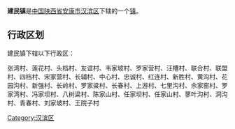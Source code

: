{{中国乡级行政区
|行政区全称 = 建民镇
|景观照片文件名 = 
|景观照片描述 = 
|汉语拼音 =
|其他语言 = 
|其他语言名称 = 
|位置图文件名 = 
|位置图描述 = 
|自定义图片=
|上级行政区 = [[陕西省|陕西省]][[安康市|安康市]][[汉滨区|汉滨区]]
|行政区类别 = [[行政建制镇|镇]]
|行政区划代码 = 
|行政区划 = 
|村委会 = 
|居委会 = 
|建置时间 = 
|领导职位 = 
|领导名称 = 
|政府驻地 = 
|毗邻 = 
|地理坐标 = 
|总面积 = 
|总人口 = 
|户籍人口 = 
|户籍人口年份 = 
|常住人口 = 
|常住人口年份 = 
|人口密度 = 
|GDP = 
|邮政编码 = 
|电话区号 = 
|官方网站 = 
|网站名称 = 
}}
'''建民镇'''是[[中华人民共和国|中国]][[陕西省|陕西省]][[安康市|安康市]][[汉滨区|汉滨区]]下辖的一个[[行政建制镇|镇]]。

== 行政区划 ==
建民镇下辖以下行政区：

张湾村、莲花村、头档村、友谊村、韦家坡村、罗家营村、汪槽村、联合村、联盟村、四档村、宋家营村、长辅村、中心村、忠诚村、红连村、新胜村、黄沟村、花园沟村、新强村、长岭村、罗家粱村、长春村、上游村、七里沟村、佘家窑村、罗家湾村、冯家坝村、八树粱村、陈家山村、任家坝村、任家山村、蓼叶沟村、洞沟村、青春村、刘家坡村、王院子村

{{陕西小作品}}
{{汉滨区行政区划}}

[[Category:汉滨区|Category:汉滨区]]